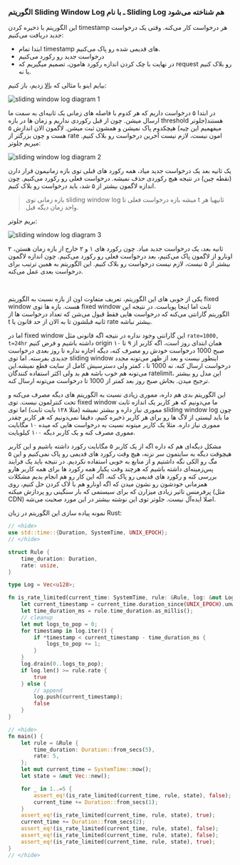 ### الگوریتم Sliding Window Log ـ <Note>با نام Sliding Log هم شناخته می‌شود</Note>

این الگوریتم با ذخیره کردن timestamp هر درخواست کار می‌کنه.
وقتی یک درخواست جدید دریافت می‌کنیم:
- ابتدا تمام timestamp های قدیمی شده رو پاک می‌کنیم.
- درخواست جدید رو رکورد می‌کنیم
- در نهایت با چک کردن اندازه رکورد هامون، تصمیم میگیریم که request رو بلاک کنیم یا نه.

بیایم اینو با مثالی که
[بالا](#anchor-ratelimit-example)
زدیم، باز کنیم:

![sliding window log diagram 1](ratelimit_sliding_window_log_1.png)

در ابتدا ۵ درخواست داریم که هر کدوم با فاصله های زمانی یک ثانیه‌ای به سمت ما ارسال میشن.
چون از قبل رکوردی نداریم و زمان ها در بازه
threshold
هستند(جلوتر میفهمیم این چیه)
هیچکدوم پاک نمیشن و همشون ثبت میشن. لاگمون الان اندازش ۵ هست و
چون بزرگتر از rate امون نیست،
لازم نیست آخرین درخواست رو بلاک کنیم. میریم جلوتر:

![sliding window log diagram 2](ratelimit_sliding_window_log_2.png)

یک ثانیه بعد یک درخواست جدید میاد، همه رکورد های قبلی توی بازه زمانیمون قرار دارن
(نقطه چین)
در نتیجه هیچ رکوردی حذف نمیشه. درخواست فعلی رو رکورد می‌کنیم. چون اندازه
لاگمون بیشتر از ۵ شد، باید درخواست رو بلاک کنیم.

> بازه زمانی توی sliding window log میشه بازه درخواست فعلی تا t ثانیه<Note>یا هر واحد زمان دیگه</Note> قبل.

بریم جلوتر:

![sliding window log diagram 3](ratelimit_sliding_window_log_3.png)

۲ ثانیه بعد، یک درخواست جدید میاد.
چون رکورد های ۱ و ۲ خارج از بازه زمان هستن، اونارو از لاگمون پاک می‌کنیم،
بعد درخواست فعلی رو رکورد می‌کنیم. چون اندازه لاگمون بیشتر از ۵ نیست،
لازم نیست درخواست رو بلاک کنیم. این الگوریتم به همین ترتیب برای درخواست بعدی
عمل می‌کنه.

<br/>

یکی از خوبی های این الگوریتم، تعریف متفاوت اون از بازه نسبت به
الگوریتم fixed window هست.
بازه ها توی
fixed window
ثابت اما اینجا پویاست. در نتیجه این الگوریتم گارانتی می‌کنه که درخواست هایی فقط
قبول می‌شن که تعداد درخواست ها
از t ثانیه قبلشون تا به الان
از حد قانون یا rate
بیشتر نباشه.

اما در fixed window این گارانتی وجود نداره در نتیجه اگه قانونی مثل
`rate=1000, t=24hr` داشته باشیم و فرض کنیم
origin همان ابتدای روز است،
اگه کاربر از ۹ تا ۱۰ صبح 1000 درخواست خودش رو مصرف کنه، دیگه اجازه نداره تا روز بعدی درخواست جدیدی بفرسته.
اما توی sliding window اینطور نیست و بعد از ظهر می‌تونه
مجدد درخواست ارسال کنه. نه
1000 تا
،‌ کمتر ولی دسترسیش کامل از سایت قطع نمیشه.<Note>این می‌تونه هم خوب باشه هم بد ولی اکثر استفاده کنندگان ratelimit، این مدل رو بیشتر ترجیح میدن.</Note>
بجاش صبح روز بعد کمتر از 1000 تا درخواست می‌تونه ارسال کنه.
<br />

این الگوریتم بدی هم داره، مموری زیادی نسبت به الگوریتم های دیگه مصرف می‌کنه و تحت کنترلمون نیست.
توی fixed window
ما می‌دونیم که هر کاربر یک اندازه ثابت مموری نیاز داره و بیشتر نمیشه
(مثلا ۱۲۸ بایت ثابت)
اما توی sliding window log
چون ما باید لیستی از لاگ ها رو برای هر کاربر ذخیره کنیم، دقیقا نمی‌دونیم که هر کاربر چقدر مموری نیاز داره.
مثلا یک کاربر میتونه نسبت به درخواست هایی که میده ۱۰ مگابایت مموری مصرف کنه و 
یک کاربر دیگه ۱۰۰ کیلوبایت.

مشکل دیگه‌ای هم که داره اگه از یک کاربر ۵ مگابایت رکورد داشته باشیم و این کاربر هیچوقت دیگه
به سایتمون سر نزنه، هیچ وقت رکورد های قدیمی رو پاک نمی‌کنیم و این ۵ مگ رو الکی نگه داشتیم و از منابع به خوبی استفاده نکردیم.
در نتیجه باید یک فرایند پس‌زمینه‌ای داشته باشیم که هرچند وقت یکبار همه رکورد ها برای همه کاربر هارو
بررسی کنه و رکورد های قدیمی رو پاک کنه. اگه این کار رو هم انجام بدیم مشکلات همزمانی
خودشون رو نشون میدن که اگه اونارو هم با لاک کردن حل کنیم، روی پرفرمنس تاثیر زیادی میزارن
که برای سیستمی که بار سنگینی رو پردازش میکنه
(مثل CDN)
اصلا ایده‌آل نیست. جلوتر توی این نوشته بیشتر در این مورد صحبت می‌شه.

نمونه پیاده سازی این الگوریتم در زبان Rust:

```rust
// <hide>
use std::time::{Duration, SystemTime, UNIX_EPOCH};
// </hide>

struct Rule {
    time_duration: Duration,
    rate: usize,
}

type Log = Vec<u128>;

fn is_rate_limited(current_time: SystemTime, rule: &Rule, log: &mut Log) -> bool {
    let current_timestamp = current_time.duration_since(UNIX_EPOCH).unwrap().as_millis();
    let time_duration_ms = rule.time_duration.as_millis();
    // cleanup
    let mut logs_to_pop = 0;
    for timestamp in log.iter() {
        if *timestamp < current_timestamp - time_duration_ms {
            logs_to_pop += 1;
        }
    }
    log.drain(0..logs_to_pop);
    if log.len() >= rule.rate {
        true
    } else {
        // append
        log.push(current_timestamp);
        false
    }
}

// <hide>
fn main() {
    let rule = &Rule {
        time_duration: Duration::from_secs(5),
        rate: 5,
    };
    let mut current_time = SystemTime::now();
    let state = &mut Vec::new();

    for _ in 1..=5 {
        assert_eq!(is_rate_limited(current_time, rule, state), false);
        current_time += Duration::from_secs(1);
    }
    assert_eq!(is_rate_limited(current_time, rule, state), true);
    current_time += Duration::from_secs(2);
    assert_eq!(is_rate_limited(current_time, rule, state), false);
    assert_eq!(is_rate_limited(current_time, rule, state), false);
    assert_eq!(is_rate_limited(current_time, rule, state), true);
}
// </hide>
```